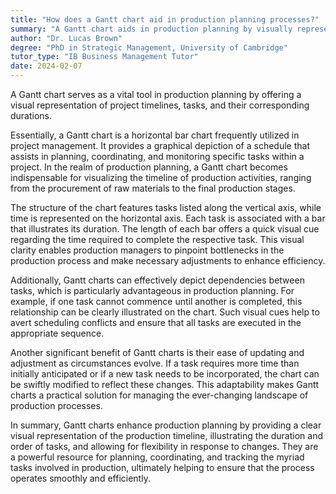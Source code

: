 ```yaml
---
title: "How does a Gantt chart aid in production planning processes?"
summary: "A Gantt chart aids in production planning by visually representing project timelines, tasks, and their respective durations."
author: "Dr. Lucas Brown"
degree: "PhD in Strategic Management, University of Cambridge"
tutor_type: "IB Business Management Tutor"
date: 2024-02-07
---
```


A Gantt chart serves as a vital tool in production planning by offering a visual representation of project timelines, tasks, and their corresponding durations.

Essentially, a Gantt chart is a horizontal bar chart frequently utilized in project management. It provides a graphical depiction of a schedule that assists in planning, coordinating, and monitoring specific tasks within a project. In the realm of production planning, a Gantt chart becomes indispensable for visualizing the timeline of production activities, ranging from the procurement of raw materials to the final production stages.

The structure of the chart features tasks listed along the vertical axis, while time is represented on the horizontal axis. Each task is associated with a bar that illustrates its duration. The length of each bar offers a quick visual cue regarding the time required to complete the respective task. This visual clarity enables production managers to pinpoint bottlenecks in the production process and make necessary adjustments to enhance efficiency.

Additionally, Gantt charts can effectively depict dependencies between tasks, which is particularly advantageous in production planning. For example, if one task cannot commence until another is completed, this relationship can be clearly illustrated on the chart. Such visual cues help to avert scheduling conflicts and ensure that all tasks are executed in the appropriate sequence.

Another significant benefit of Gantt charts is their ease of updating and adjustment as circumstances evolve. If a task requires more time than initially anticipated or if a new task needs to be incorporated, the chart can be swiftly modified to reflect these changes. This adaptability makes Gantt charts a practical solution for managing the ever-changing landscape of production processes.

In summary, Gantt charts enhance production planning by providing a clear visual representation of the production timeline, illustrating the duration and order of tasks, and allowing for flexibility in response to changes. They are a powerful resource for planning, coordinating, and tracking the myriad tasks involved in production, ultimately helping to ensure that the process operates smoothly and efficiently.
    